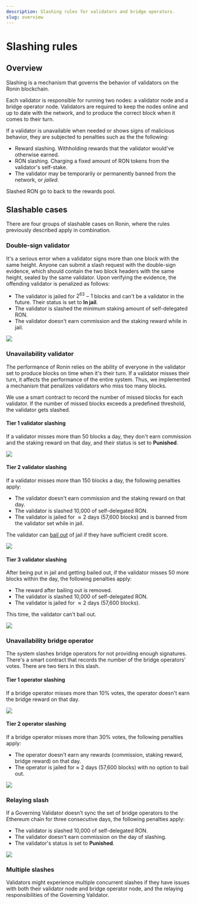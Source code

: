 ```yaml
---
description: Slashing rules for validators and bridge operators.
slug: overview
---
```



# Slashing rules

## Overview
Slashing is a mechanism that governs the behavior of validators on
the Ronin blockchain.

Each validator is responsible for running two nodes: a validator node
and a bridge operator node. Validators are required to keep the nodes
online and up to date with the network, and to produce the correct
block when it comes to their turn.

If a validator is unavailable when needed or shows signs of malicious
behavior, they are subjected to penalties such as the the following:
* Reward slashing. Withholding rewards that the validator would've 
otherwise earned.
* RON slashing. Charging a fixed amount of RON tokens from 
the validator's self-stake.
* The validator may be temporarily or permanently banned
from the network, or _jailed_.

Slashed RON go to back to the rewards pool.

## Slashable cases
There are four groups of slashable cases on Ronin, where
the rules previously described apply in combination.

### Double-sign validator
It's a serious error when a validator signs more than one block with the same height.
Anyone can submit a slash request with the double-sign evidence, which
should contain the two block headers with the same height, sealed by
the same validator. Upon verifying the evidence, the offending
validator is penalized as follows:
* The validator is jailed for $2^{63}-1$ blocks and can't be a
validator in the future. Their status is set to **In jail**.
* The validator is slashed the minimum staking amount of
self-delegated RON.
* The validator doesn't earn commission and the staking reward while in jail.

<img src={doubleSign} width={1224} />

### Unavailability validator
The performance of Ronin relies on the ability of everyone in the
validator set to produce blocks on time when it's their turn.
If a validator misses their turn, it affects the performance of
the entire system. Thus, we implemented a mechanism that penalizes
validators who miss too many blocks.

We use a smart contract to record the number of missed blocks for each
validator. If the number of missed blocks exceeds a predefined threshold,
the validator gets slashed.

#### Tier 1 validator slashing
If a validator misses more than 50 blocks a day, they don't earn
commission and the staking reward on that day, and their status is set to **Punished**.

<img src={valSlashTierOne} width={1224} />

#### Tier 2 validator slashing
If a validator misses more than 150 blocks a day, the following penalties apply:
* The validator doesn't earn commission and the staking reward on that day.
* The validator is slashed 10,000 of self-delegated RON.
* The validator is jailed for $\approx2$ days (57,600 blocks) and is
banned from the validator set while in jail.

The validator can [bail out](bailout.mdx) of jail if they have
sufficient credit score.

<img src={valSlashTierTwo} width={1224} />

#### Tier 3 validator slashing
After being put in jail and getting bailed out, if the validator
misses 50 more blocks within the day, the following penalties apply:
* The reward after bailing out is removed.
* The validator is slashed 10,000 of self-delegated RON.
* The validator is jailed for $\approx2$ days (57,600 blocks). 

This time, the validator can't bail out.

<img src={valSlashTierThree} width={1224} />

### Unavailability bridge operator
The system slashes bridge operators for not providing enough signatures.
There's a smart contract that records the number of the bridge operators' votes.
There are two tiers in this slash.

#### Tier 1 operator slashing
If a bridge operator misses more than 10% votes,
the operator doesn't earn the bridge reward on that day.

<img src={bridSlashTierOne} width={1224} />

#### Tier 2 operator slashing
If a bridge operator misses more than 30% votes, the following penalties apply:
* The operator doesn't earn any rewards (commission,
staking reward, bridge reward) on that day.
* The operator is jailed for $\approx$ 2 days (57,600 blocks)
with no option to bail out.

<img src={bridSlashTierTwo} width={1224} />

### Relaying slash
If a Governing Validator doesn’t sync the set of bridge
operators to the Ethereum chain for three consecutive days,
the following penalties apply:
* The validator is slashed 10,000 of self-delegated RON.
* The validator doesn't earn commission on the day of slashing.
* The validator's status is set to **Punished**.

<img src={relayingSlash} width={1224} />

### Multiple slashes
Validators might experience multiple concurrent slashes if they have issues
with both their validator node and bridge operator node, and the relaying
responsibilities of the Governing Validator.
